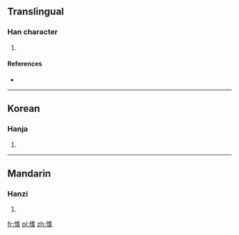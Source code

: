 ==Translingual==

===Han character===
{{Han char|rn=61|rad=心|as=10|sn=13|four=|canj=心十心日 (PJPA)|ids=⿰[[忄]][[耆]]}}

# {{defn|Han|sort=心10}}

====References====
* {{Han ref|kx=0396.150|dkj=10989|dj=0735.010|hdz=42335.140|uh=612D|ud=24877}}

----

==Korean==

===Hanja===
{{ko-hanja|hangeul=기|eumhun=|rv=gi|mr=ki|y=ki}}

# {{defn|lang=ko|sort=心10}}

----

==Mandarin==

===Hanzi===
{{cmn-hanzi|pin=[[qí]] ([[qi2]]), [[xùn]] ([[xun4]])|wg=ch'i<sup>2</sup>, hsün<sup>4</sup>}}

# {{defn|lang=cmn|sort=心10}}

[[fr:愭]]
[[pl:愭]]
[[zh:愭]]